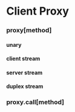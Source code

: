 # Client Proxy


### proxy[method]


#### unary



#### client stream



#### server stream



#### duplex stream



### proxy.call[method]



